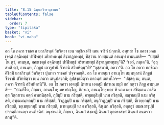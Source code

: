 ```yaml
---
title: "8.15 ฉินฺนกจีวรานุชานน"
tableOfContents: false
sidebar:
  order: 7
type: "tipitaka"
basket: "vi"
book: "vi-maha"
---
```



<DynamicBreadcrumb />

<Division number="345" book="vi-maha">

<Paragraph number="1643" book="vi-maha">
อถ โข ภควา ราชคเห ยถาภิรนฺตํ วิหริตฺวา เยน ทกฺขิณาคิริ เตน จาริกํ ปกฺกามิ. อทฺทสา โข ภควา มคธเขตฺตํ อจฺฉิพทฺธํ ปาฬิพทฺธํ มริยาทพทฺธํ สิงฺฆาฏกพทฺธํ, ทิสฺวาน อายสฺมนฺตํ อานนฺทํ อามนฺเตสิ—  “ปสฺสสิ โน ตฺวํ, อานนฺท, มคธเขตฺตํ อจฺฉิพทฺธํ ปาฬิพทฺธํ มริยาทพทฺธํ สิงฺฆาฏกพทฺธนฺ”ติ? “เอวํ, ภนฺเต”ติ. “อุสฺสหสิ ตฺวํ, อานนฺท, ภิกฺขูนํ เอวรูปานิ จีวรานิ สํวิทหิตุนฺ”ติ? “อุสฺสหามิ, ภควา”ติ. อถ โข ภควา ทกฺขิณาคิริสฺมึ ยถาภิรนฺตํ วิหริตฺวา ปุนเทว ราชคหํ ปจฺจาคญฺฉิ. อถ โข อายสฺมา อานนฺโท สมฺพหุลานํ ภิกฺขูนํ จีวรานิ สํวิทหิตฺวา เยน ภควา เตนุปสงฺกมิ; อุปสงฺกมิตฺวา ภควนฺตํ เอตทโวจ—  “ปสฺสตุ เม, ภนฺเต, ภควา จีวรานิ สํวิทหิตานี”ติ. อถ โข ภควา เอตสฺมึ นิทาเน เอตสฺมึ ปกรเณ ธมฺมึ กถํ กตฺวา ภิกฺขู อามนฺเตสิ—  “ปณฺฑิโต, ภิกฺขเว, อานนฺโท; มหาปญฺโญ, ภิกฺขเว, อานนฺโท; ยตฺร หิ นาม มยา สํขิตฺเตน ภาสิตสฺส วิตฺถาเรน อตฺถํ อาชานิสฺสติ, กุสิมฺปิ นาม กริสฺสติ, อฑฺฒกุสิมฺปิ นาม กริสฺสติ, มณฺฑลมฺปิ นาม กริสฺสติ, อฑฺฒมณฺฑลมฺปิ นาม กริสฺสติ, วิวฏฺฏมฺปิ นาม กริสฺสติ, อนุวิวฏฺฏมฺปิ นาม กริสฺสติ, คีเวยฺยกมฺปิ นาม กริสฺสติ, ชงฺเฆยฺยกมฺปิ นาม กริสฺสติ, พาหนฺตมฺปิ นาม กริสฺสติ, ฉินฺนกํ ภวิสฺสติ, สตฺถลูขํ สมณสารุปฺปํ ปจฺจตฺถิกานญฺจ อนภิจฺฉิตํ. อนุชานามิ, ภิกฺขเว, ฉินฺนกํ สงฺฆาฏึ ฉินฺนกํ อุตฺตราสงฺคํ ฉินฺนกํ อนฺตรวาสกนฺ”ติ.
</Paragraph>
</Division>